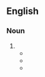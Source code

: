 ==English==

===Noun===
{{en-noun|s|wiggaz}}

# {{alternative spelling of|en|wigger}}
#* {{quote-book|en|year=2000|author=Padgett Powell|title=Mrs. Hollingsworth's Men|url=http://books.google.com/books?id=mD23v4ndQr8C|page=83|isbn=0618071687
|passage=Forrest they say hard on the nigga, so he ain't gone cut no '''wigga''' no slack either, ...}}
#* {{quote-book|en|year=2003|author=Norman Kelley|title=A Phat Death: A Nina Halligan Mystery|url=http://books.google.com/books?id=mc09avXt4fsC|page=26|isbn=1888451483
|passage=However, it hadn't sold well with the '''wiggas''' -- white suburban kids who dressed "black" and purchased most of the hardcore gangsta madness -- and that "caused" Sugar Dick to go G101, gangster mean.}}
#* {{quote-book|en|year=2007|author=Amy L. Best|title=Representing Youth|url=http://books.google.com/books?id=1bdaFlG-S84C|page=4|isbn=0814799531
|passage=The use of the term "American youth culture" may invoke images of urban hipsters, suburban '''wiggas''', cheerleaders, graffiti writers, skater kids, youth of the African Diaspora with oversized pants slung low on the hips, or lesbian zine writers, but rarely does such a term invoke images of girls donning burkas, even if they are also in sequined prom dresses.}}